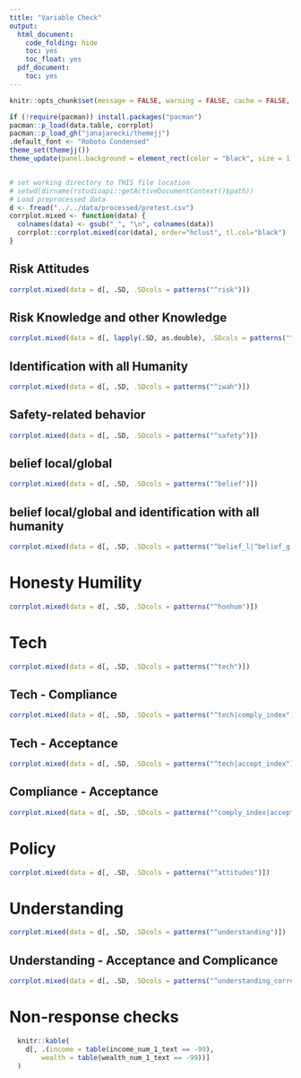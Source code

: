 ```yaml
---
title: "Variable Check"
output:
  html_document:
    code_folding: hide
    toc: yes
    toc_float: yes
  pdf_document:
    toc: yes
---
```


```r
knitr::opts_chunk$set(message = FALSE, warning = FALSE, cache = FALSE, out.width = "50%")
```

```r
if (!require(pacman)) install.packages("pacman")
pacman::p_load(data.table, corrplot)
pacman::p_load_gh("janajarecki/themejj")
.default_font <- "Roboto Condensed"
theme_set(themejj())
theme_update(panel.background = element_rect(color = "black", size = 1))


# set working directory to THIS file location
# setwd(dirname(rstudioapi::getActiveDocumentContext()$path))
# Load preprocessed data
d <- fread("../../data/processed/pretest.csv")
corrplot.mixed <- function(data) {
  colnames(data) <- gsub("_", "\n", colnames(data))
  corrplot::corrplot.mixed(cor(data), order="hclust", tl.col="black")
}
```

## Risk Attitudes
```r
corrplot.mixed(data = d[, .SD, .SDcols = patterns("^risk")])
```

## Risk Knowledge and other Knowledge
```r
corrplot.mixed(data = d[, lapply(.SD, as.double), .SDcols = patterns("^know")][, -6])
```

## Identification with all Humanity
```r
corrplot.mixed(data = d[, .SD, .SDcols = patterns("^iwah")])
```

## Safety-related behavior
```r
corrplot.mixed(data = d[, .SD, .SDcols = patterns("^safety")])
```

## belief local/global
```r
corrplot.mixed(data = d[, .SD, .SDcols = patterns("^belief")])
```

## belief local/global and identification with all humanity
```r
corrplot.mixed(data = d[, .SD, .SDcols = patterns("^belief_l|^belief_g|iwah_s|iwah_w")])
```

# Honesty Humility
```r
corrplot.mixed(data = d[, .SD, .SDcols = patterns("^honhum")])
```

# Tech
```r
corrplot.mixed(data = d[, .SD, .SDcols = patterns("^tech")])
```

## Tech - Compliance
```r
corrplot.mixed(data = d[, .SD, .SDcols = patterns("^tech|comply_index")])
```

## Tech - Acceptance
```r
corrplot.mixed(data = d[, .SD, .SDcols = patterns("^tech|accept_index")])
```

## Compliance - Acceptance
```r
corrplot.mixed(data = d[, .SD, .SDcols = patterns("^comply_index|accept_index")])
```

# Policy
```r
corrplot.mixed(data = d[, .SD, .SDcols = patterns("^attitudes")])
```

# Understanding
```r
corrplot.mixed(data = d[, .SD, .SDcols = patterns("^understanding")])
```

## Understanding - Acceptance and Complicance
```r
corrplot.mixed(data = d[, .SD, .SDcols = patterns("^understanding_correct|accept_index|comply_index")])
```

# Non-response checks
```r
  knitr::kable(
    d[, .(income = table(income_num_1_text == -99),
        wealth = table(wealth_num_1_text == -99))]
  )
```
